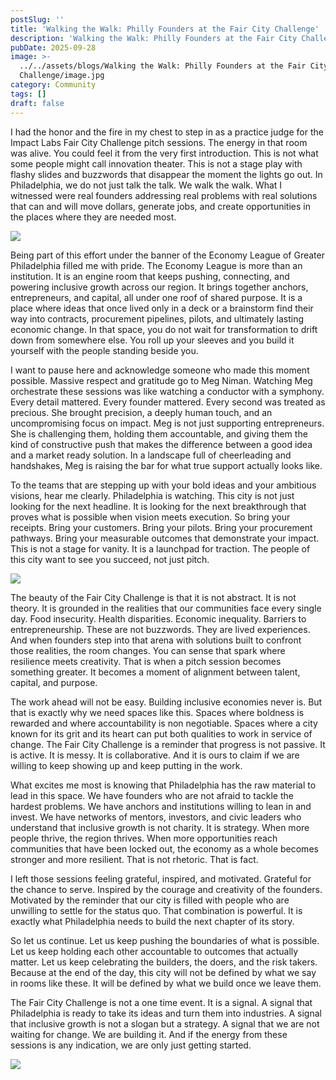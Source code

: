 ```yaml
---
postSlug: ''
title: 'Walking the Walk: Philly Founders at the Fair City Challenge'
description: 'Walking the Walk: Philly Founders at the Fair City Challenge'
pubDate: 2025-09-28
image: >-
  ../../assets/blogs/Walking the Walk: Philly Founders at the Fair City
  Challenge/image.jpg
category: Community
tags: []
draft: false
---
```

I had the honor and the fire in my chest to step in as a practice judge for the Impact Labs Fair City Challenge pitch sessions. The energy in that room was alive. You could feel it from the very first introduction. This is not what some people might call innovation theater. This is not a stage play with flashy slides and buzzwords that disappear the moment the lights go out. In Philadelphia, we do not just talk the talk. We walk the walk. What I witnessed were real founders addressing real problems with real solutions that can and will move dollars, generate jobs, and create opportunities in the places where they are needed most.

![](../../assets/blogs/Walking%20the%20Walk:%20Philly%20Founders%20at%20the%20Fair%20City%20Challenge/img-2514-4.jpg)

Being part of this effort under the banner of the Economy League of Greater Philadelphia filled me with pride. The Economy League is more than an institution. It is an engine room that keeps pushing, connecting, and powering inclusive growth across our region. It brings together anchors, entrepreneurs, and capital, all under one roof of shared purpose. It is a place where ideas that once lived only in a deck or a brainstorm find their way into contracts, procurement pipelines, pilots, and ultimately lasting economic change. In that space, you do not wait for transformation to drift down from somewhere else. You roll up your sleeves and you build it yourself with the people standing beside you.

I want to pause here and acknowledge someone who made this moment possible. Massive respect and gratitude go to Meg Niman. Watching Meg orchestrate these sessions was like watching a conductor with a symphony. Every detail mattered. Every founder mattered. Every second was treated as precious. She brought precision, a deeply human touch, and an uncompromising focus on impact. Meg is not just supporting entrepreneurs. She is challenging them, holding them accountable, and giving them the kind of constructive push that makes the difference between a good idea and a market ready solution. In a landscape full of cheerleading and handshakes, Meg is raising the bar for what true support actually looks like.

To the teams that are stepping up with your bold ideas and your ambitious visions, hear me clearly. Philadelphia is watching. This city is not just looking for the next headline. It is looking for the next breakthrough that proves what is possible when vision meets execution. So bring your receipts. Bring your customers. Bring your pilots. Bring your procurement pathways. Bring your measurable outcomes that demonstrate your impact. This is not a stage for vanity. It is a launchpad for traction. The people of this city want to see you succeed, not just pitch.

![](../../assets/blogs/Walking%20the%20Walk:%20Philly%20Founders%20at%20the%20Fair%20City%20Challenge/img-2516-2.jpg)

The beauty of the Fair City Challenge is that it is not abstract. It is not theory. It is grounded in the realities that our communities face every single day. Food insecurity. Health disparities. Economic inequality. Barriers to entrepreneurship. These are not buzzwords. They are lived experiences. And when founders step into that arena with solutions built to confront those realities, the room changes. You can sense that spark where resilience meets creativity. That is when a pitch session becomes something greater. It becomes a moment of alignment between talent, capital, and purpose.

The work ahead will not be easy. Building inclusive economies never is. But that is exactly why we need spaces like this. Spaces where boldness is rewarded and where accountability is non negotiable. Spaces where a city known for its grit and its heart can put both qualities to work in service of change. The Fair City Challenge is a reminder that progress is not passive. It is active. It is messy. It is collaborative. And it is ours to claim if we are willing to keep showing up and keep putting in the work.



What excites me most is knowing that Philadelphia has the raw material to lead in this space. We have founders who are not afraid to tackle the hardest problems. We have anchors and institutions willing to lean in and invest. We have networks of mentors, investors, and civic leaders who understand that inclusive growth is not charity. It is strategy. When more people thrive, the region thrives. When more opportunities reach communities that have been locked out, the economy as a whole becomes stronger and more resilient. That is not rhetoric. That is fact.

I left those sessions feeling grateful, inspired, and motivated. Grateful for the chance to serve. Inspired by the courage and creativity of the founders. Motivated by the reminder that our city is filled with people who are unwilling to settle for the status quo. That combination is powerful. It is exactly what Philadelphia needs to build the next chapter of its story.

So let us continue. Let us keep pushing the boundaries of what is possible. Let us keep holding each other accountable to outcomes that actually matter. Let us keep celebrating the builders, the doers, and the risk takers. Because at the end of the day, this city will not be defined by what we say in rooms like these. It will be defined by what we build once we leave them.

The Fair City Challenge is not a one time event. It is a signal. A signal that Philadelphia is ready to take its ideas and turn them into industries. A signal that inclusive growth is not a slogan but a strategy. A signal that we are not waiting for change. We are building it. And if the energy from these sessions is any indication, we are only just getting started.

![](../../assets/blogs/Walking%20the%20Walk:%20Philly%20Founders%20at%20the%20Fair%20City%20Challenge/img-2517-1.jpg)
